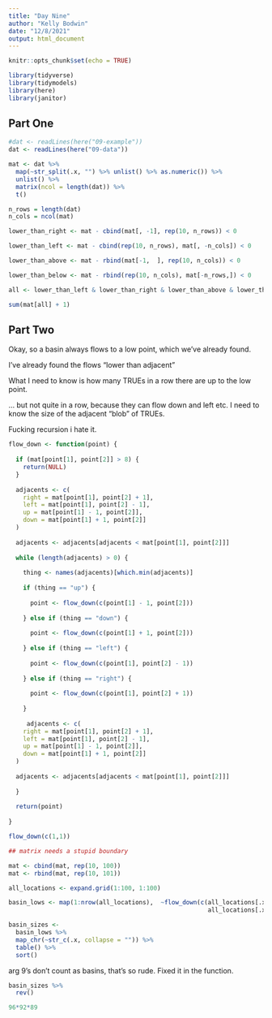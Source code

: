 ```yaml
---
title: "Day Nine"
author: "Kelly Bodwin"
date: "12/8/2021"
output: html_document
---
```


```r
knitr::opts_chunk$set(echo = TRUE)
```

```r
library(tidyverse)
library(tidymodels)
library(here)
library(janitor)
```

## Part One

```r
#dat <- readLines(here("09-example"))
dat <- readLines(here("09-data"))

mat <- dat %>%
  map(~str_split(.x, "") %>% unlist() %>% as.numeric()) %>%
  unlist() %>%
  matrix(ncol = length(dat)) %>%
  t()

n_rows = length(dat)
n_cols = ncol(mat)
```

```r
lower_than_right <- mat - cbind(mat[, -1], rep(10, n_rows)) < 0

lower_than_left <- mat - cbind(rep(10, n_rows), mat[, -n_cols]) < 0

lower_than_above <- mat - rbind(mat[-1,  ], rep(10, n_cols)) < 0

lower_than_below <- mat - rbind(rep(10, n_cols), mat[-n_rows,]) < 0
```

```r
all <- lower_than_left & lower_than_right & lower_than_above & lower_than_below

sum(mat[all] + 1)
```
## Part Two

Okay, so a basin always flows to a low point, which we've already found.

I've already found the flows "lower than adjacent"

What I need to know is how many TRUEs in a row there are up to the low point.

... but not quite in a row, because they can flow down and left etc.  I need to know the size of the adjacent "blob" of TRUEs.

Fucking recursion i hate it.

```r

flow_down <- function(point) {
  
  if (mat[point[1], point[2]] > 8) {
    return(NULL)
  }
  
  adjacents <- c(
    right = mat[point[1], point[2] + 1],
    left = mat[point[1], point[2] - 1],
    up = mat[point[1] - 1, point[2]],
    down = mat[point[1] + 1, point[2]]
  )
  
  adjacents <- adjacents[adjacents < mat[point[1], point[2]]]
  
  while (length(adjacents) > 0) {
    
    thing <- names(adjacents)[which.min(adjacents)]
    
    if (thing == "up") {
      
      point <- flow_down(c(point[1] - 1, point[2]))
      
    } else if (thing == "down") {
      
      point <- flow_down(c(point[1] + 1, point[2]))
      
    } else if (thing == "left") {
      
      point <- flow_down(c(point[1], point[2] - 1))
      
    } else if (thing == "right") {
      
      point <- flow_down(c(point[1], point[2] + 1))
      
    }
    
     adjacents <- c(
    right = mat[point[1], point[2] + 1],
    left = mat[point[1], point[2] - 1],
    up = mat[point[1] - 1, point[2]],
    down = mat[point[1] + 1, point[2]]
  )
  
  adjacents <- adjacents[adjacents < mat[point[1], point[2]]]
    
  }
  
  return(point)
  
}

flow_down(c(1,1))

```

```r
## matrix needs a stupid boundary

mat <- cbind(mat, rep(10, 100))
mat <- rbind(mat, rep(10, 101))

all_locations <- expand.grid(1:100, 1:100)

basin_lows <- map(1:nrow(all_locations),  ~flow_down(c(all_locations[.x,1], 
                                                       all_locations[.x, 2])))

basin_sizes <- 
  basin_lows %>%
  map_chr(~str_c(.x, collapse = "")) %>%
  table() %>%
  sort()
```

arg 9's don't count as basins, that's so rude.  Fixed it in the function.

```r
basin_sizes %>%
  rev()

96*92*89
```


